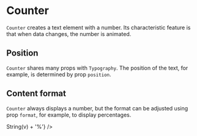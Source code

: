 
# Counter

<Meta title="Core/Components/Text/Counter" />

`Counter` creates a text element with a number. Its characteristic feature is that when data changes, the number is animated.

<ArgsTable of={Counter} />

## Position

`Counter` shares many props with `Typography`. The position of the text, for example, is determined by prop `position`.

<Canvas>
    <Story name="counter">
        <CounterController position={[40, 40]} />
    </Story>
</Canvas>

## Content format

`Counter` always displays a number, but the format can be adjusted using prop `format`, for example, to display percentages.

<Canvas>
    <Story name="percentages">
        <CounterController position={[40, 40]} format={v => String(v) + '%'} />
    </Story>
</Canvas>

